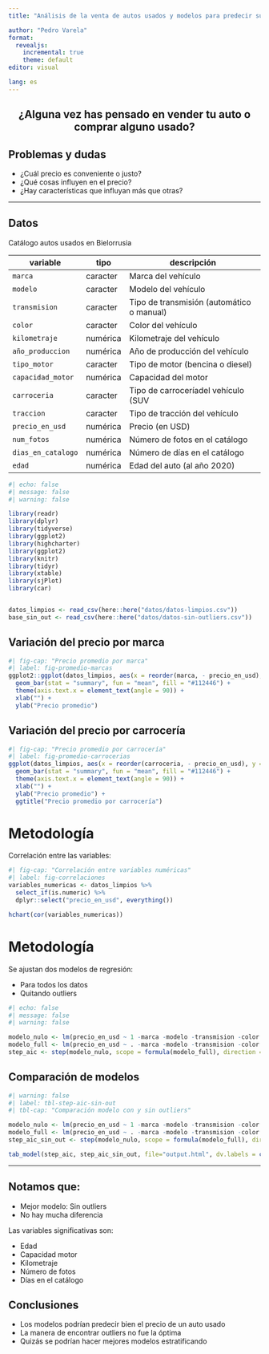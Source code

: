 ```yaml
---
title: "Análisis de la venta de autos usados y modelos para predecir su precio"

author: "Pedro Varela"
format: 
  revealjs:
    incremental: true
    theme: default
editor: visual

lang: es
---
```


::: {style="text-align: center"}
# ¿Alguna vez has pensado en vender tu auto o comprar alguno usado?
:::

## Problemas y dudas

::: incremental
-   ¿Cuál precio es conveniente o justo?
-   ¿Qué cosas influyen en el precio?
-   ¿Hay características que influyan más que otras?
:::

------------------------------------------------------------------------

## Datos {.scrollable}

Catálogo autos usados en Bielorrusia

| variable           | tipo     | descripción                               |
|--------------------|----------|-------------------------------------------|
| `marca`            | caracter | Marca del vehículo                        |
| `modelo`           | caracter | Modelo del vehículo                       |
| `transmision`      | caracter | Tipo de transmisión (automático o manual) |
| `color`            | caracter | Color del vehículo                        |
| `kilometraje`      | numérica | Kilometraje del vehículo                  |
| `año_produccion`   | numérica | Año de producción del vehículo            |
| `tipo_motor`       | caracter | Tipo de motor (bencina o diesel)          |
| `capacidad_motor`  | numérica | Capacidad del motor                       |
| `carroceria`       | caracter | Tipo de carroceríadel vehículo (SUV       |
| `traccion`         | caracter | Tipo de tracción del vehículo             |
| `precio_en_usd`    | numérica | Precio (en USD)                           |
| `num_fotos`        | numérica | Número de fotos en el catálogo            |
| `dias_en_catalogo` | numérica | Número de días en el catálogo             |
| `edad`             | numérica | Edad del auto (al año 2020)               |

```r
#| echo: false
#| message: false
#| warning: false

library(readr)
library(dplyr)
library(tidyverse)
library(ggplot2)
library(highcharter)
library(ggplot2)
library(knitr)
library(tidyr)
library(xtable)
library(sjPlot)
library(car)


datos_limpios <- read_csv(here::here("datos/datos-limpios.csv"))
base_sin_out <- read_csv(here::here("datos/datos-sin-outliers.csv"))
```

## Variación del precio por marca

```r
#| fig-cap: "Precio promedio por marca"
#| label: fig-promedio-marcas
ggplot2::ggplot(datos_limpios, aes(x = reorder(marca, - precio_en_usd), y = precio_en_usd)) + 
  geom_bar(stat = "summary", fun = "mean", fill = "#112446") +
  theme(axis.text.x = element_text(angle = 90)) +
  xlab("") +
  ylab("Precio promedio")

```
## Variación del precio por carrocería

```r
#| fig-cap: "Precio promedio por carrocería"
#| label: fig-promedio-carrocerias
ggplot(datos_limpios, aes(x = reorder(carroceria, - precio_en_usd), y = precio_en_usd)) + 
  geom_bar(stat = "summary", fun = "mean", fill = "#112446") +
  theme(axis.text.x = element_text(angle = 90)) +
  xlab("") +
  ylab("Precio promedio") +
  ggtitle("Precio promedio por carrocería")
```


# Metodología {.scrollable}

::: {.fragment}

Correlación entre las variables:

```r
#| fig-cap: "Correlación entre variables numéricas"
#| label: fig-correlaciones
variables_numericas <- datos_limpios %>%
  select_if(is.numeric) %>%
  dplyr::select("precio_en_usd", everything())

hchart(cor(variables_numericas))

```
:::

# Metodología {.scrollable}


Se ajustan dos modelos de regresión:

::: {.incremental}
-   Para todos los datos
-   Quitando outliers
:::

```r
#| echo: false
#| message: false
#| warning: false

modelo_nulo <- lm(precio_en_usd ~ 1 -marca -modelo -transmision -color -tipo_motor -carroceria -traccion , datos_limpios)
modelo_full <- lm(precio_en_usd ~ . -marca -modelo -transmision -color -tipo_motor -carroceria -traccion, datos_limpios)
step_aic <- step(modelo_nulo, scope = formula(modelo_full), direction = "both", k = 2, trace = 0)

```

## Comparación de modelos {.scrollable}

```r
#| warning: false
#| label: tbl-step-aic-sin-out
#| tbl-cap: "Comparación modelo con y sin outliers"

modelo_nulo <- lm(precio_en_usd ~ 1 -marca -modelo -transmision -color -tipo_motor -traccion , base_sin_out)
modelo_full <- lm(precio_en_usd ~ . -marca -modelo -transmision -color -tipo_motor -traccion, base_sin_out)
step_aic_sin_out <- step(modelo_nulo, scope = formula(modelo_full), direction = "both", k = 2, trace = 0)

tab_model(step_aic, step_aic_sin_out, file="output.html", dv.labels = c("Modelo con outliers", "Modelo sin outliers")) 
```

---
## Notamos que:

::: {.fragment}
-   [Mejor modelo]{.fragment .highlight-red}: Sin outliers
-   No hay mucha diferencia
:::


::: {.fragment}
Las variables significativas son:

  - Edad
  - Capacidad motor
  - Kilometraje
  - Número de fotos
  - Días en el catálogo
:::

## Conclusiones

::: {.incremental}
- Los modelos podrían predecir bien el precio de un auto usado
- La manera de encontrar outliers no fue la óptima
- Quizás se podrían hacer mejores modelos estratificando
:::

